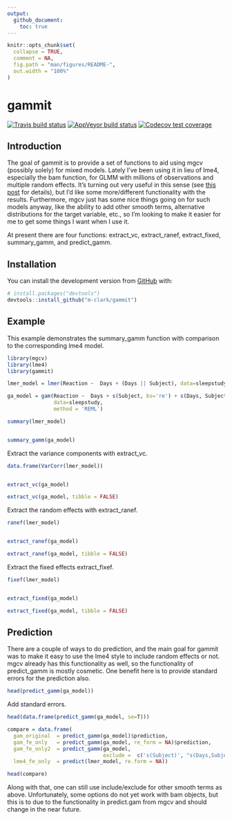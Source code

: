 ```yaml
---
output: 
  github_document:
    toc: true
---
```


<!-- README.md is generated from README.Rmd. Please edit that file -->

```r
knitr::opts_chunk$set(
  collapse = TRUE,
  comment = NA,
  fig.path = "man/figures/README-",
  out.width = "100%"
)
```
# gammit

<!-- badges: start -->
[![Travis build status](https://travis-ci.org/m-clark/gammit.svg?branch=master)](https://travis-ci.org/m-clark/gammit)
[![AppVeyor build status](https://ci.appveyor.com/api/projects/status/github/m-clark/gammit?branch=master&svg=true)](https://ci.appveyor.com/project/m-clark/gammit)
[![Codecov test coverage](https://codecov.io/gh/m-clark/gammit/branch/master/graph/badge.svg)](https://codecov.io/gh/m-clark/gammit?branch=master)
<!-- badges: end -->

## Introduction

The goal of gammit is to provide a set of functions to aid using <span class="pack" style = "">mgcv</span> (possibly solely) for mixed models.  Lately I've been using it in lieu of <span class="pack" style = "">lme4</span>, especially the <span class="func" style = "">bam</span> function, for GLMM with millions of observations and multiple random effects.  It's turning out very useful in this sense (see [this post](https://m-clark.github.io/posts/2019-10-20-big-mixed-models/) for details), but I'd like some more/different functionality with the results.  Furthermore, <span class="pack" style = "">mgcv</span> just has some nice things going on for such models anyway, like the ability to add other smooth terms, alternative distributions for the target variable, etc., so I'm looking to make it easier for me to get some things I want when I use it. 

At present there are four functions: <span class="func" style = "">extract_vc</span>, <span class="func" style = "">extract_ranef</span>, <span class="func" style = "">extract_fixed</span>, <span class="func" style = "">summary_gamm</span>, and <span class="func" style = "">predict_gamm.</span>

## Installation

You can install the development version from [GitHub](https://github.com/) with:

``` r
# install.packages("devtools")
devtools::install_github("m-clark/gammit")
```

## Example

This example demonstrates the <span class="func" style = "">summary_gamm</span> function with comparison to the corresponding <span class="pack" style = "">lme4</span> model.

```r
library(mgcv)
library(lme4)
library(gammit)

lmer_model = lmer(Reaction ~  Days + (Days || Subject), data=sleepstudy)

ga_model = gam(Reaction ~  Days + s(Subject, bs='re') + s(Days, Subject, bs='re'),
               data=sleepstudy,
               method = 'REML')

summary(lmer_model)


summary_gamm(ga_model)
```

Extract the variance components with <span class="func" style = "">extract_vc</span>.

```r
data.frame(VarCorr(lmer_model))


extract_vc(ga_model)

extract_vc(ga_model, tibble = FALSE)
```


Extract the random effects with <span class="func" style = "">extract_ranef</span>.

```r
ranef(lmer_model)


extract_ranef(ga_model)

extract_ranef(ga_model, tibble = FALSE)
```

Extract the fixed effects <span class="func" style = "">extract_fixef</span>.

```r
fixef(lmer_model)


extract_fixed(ga_model)

extract_fixed(ga_model, tibble = FALSE)
```


## Prediction

There are a couple of ways to do prediction, and the main goal for gammit was to make it easy to use the <span class="pack" style = "">lme4</span> style to include random effects or not.  <span class="pack" style = "">mgcv</span> already has this functionality as well, so the functionality of  <span class="func" style = "">predict_gamm</span> is mostly cosmetic.  One benefit here is to provide standard errors for the prediction also.

```r
head(predict_gamm(ga_model))
```

Add standard errors.

```r
head(data.frame(predict_gamm(ga_model, se=T)))
```

```r
compare = data.frame(
  gam_original  = predict_gamm(ga_model)$prediction,
  gam_fe_only   = predict_gamm(ga_model, re_form = NA)$prediction,
  gam_fe_only2  = predict_gamm(ga_model, 
                               exclude =  c('s(Subject)', "s(Days,Subject)"))$prediction,
  lme4_fe_only  = predict(lmer_model, re.form = NA))

head(compare)
```

Along with that, one can still use include/exclude for other smooth terms as above.  Unfortunately, some options do not yet work with <span class="objclass" style = "">bam</span> objects, but this is to due to the functionality in <span class="func" style = "">predict.gam</span> from <span class="pack" style = "">mgcv</span> and should change in the near future.


